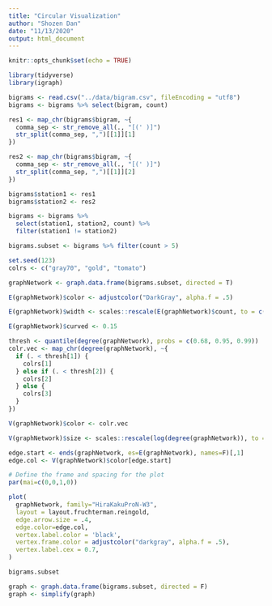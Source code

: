 ```yaml
---
title: "Circular Visualization"
author: "Shozen Dan"
date: "11/13/2020"
output: html_document
---
```


```r
knitr::opts_chunk$set(echo = TRUE)
```

```r
library(tidyverse)
library(igraph)
```

```r
bigrams <- read.csv("../data/bigram.csv", fileEncoding = "utf8")
bigrams <- bigrams %>% select(bigram, count)
```

```r
res1 <- map_chr(bigrams$bigram, ~{
  comma_sep <- str_remove_all(., "[(' )]")
  str_split(comma_sep, ",")[[1]][1]
})

res2 <- map_chr(bigrams$bigram, ~{
  comma_sep <- str_remove_all(., "[(' )]")
  str_split(comma_sep, ",")[[1]][2]
})

bigrams$station1 <- res1
bigrams$station2 <- res2

bigrams <- bigrams %>% 
  select(station1, station2, count) %>%
  filter(station1 != station2)

bigrams.subset <- bigrams %>% filter(count > 5)
```

```r
set.seed(123)
colrs <- c("gray70", "gold", "tomato")

graphNetwork <- graph.data.frame(bigrams.subset, directed = T)

E(graphNetwork)$color <- adjustcolor("DarkGray", alpha.f = .5)

E(graphNetwork)$width <- scales::rescale(E(graphNetwork)$count, to = c(1, 10))

E(graphNetwork)$curved <- 0.15

thresh <- quantile(degree(graphNetwork), probs = c(0.68, 0.95, 0.99))
colr.vec <- map_chr(degree(graphNetwork), ~{
  if (. < thresh[1]) {
    colrs[1]
  } else if (. < thresh[2]) {
    colrs[2]
  } else {
    colrs[3]
  }
})

V(graphNetwork)$color <- colr.vec

V(graphNetwork)$size <- scales::rescale(log(degree(graphNetwork)), to = c(5, 13))

edge.start <- ends(graphNetwork, es=E(graphNetwork), names=F)[,1]
edge.col <- V(graphNetwork)$color[edge.start]

# Define the frame and spacing for the plot
par(mai=c(0,0,1,0))

plot(
  graphNetwork, family="HiraKakuProN-W3",
  layout = layout.fruchterman.reingold,
  edge.arrow.size = .4,
  edge.color=edge.col,
  vertex.label.color = 'black',
  vertex.frame.color = adjustcolor("darkgray", alpha.f = .5),
  vertex.label.cex = 0.7,
)
```
```r
bigrams.subset
```
```r
graph <- graph.data.frame(bigrams.subset, directed = F)
graph <- simplify(graph)
```




